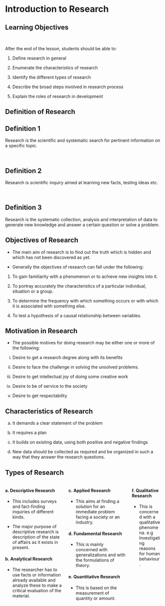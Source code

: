 # Introduction to Research

## Learning Objectives

<br>

After the end of the lesson, students should be able to:

1. Define research in general

2. Enumerate the characteristics of research

3. Identify the different types of research

4. Describe the broad steps involved in research process

5. Explain the roles of research in development


## Definition of Research

:::{.callout-tip icon=false}
# Definition 1
Research is the scientific and systematic search for pertinent information on a specific topic.
:::

<br>

:::{.callout-note icon=false}
# Definition 2
Research is scientific inquiry aimed at learning new facts, testing ideas etc.
:::

<br>

:::{.callout-important icon=false}
# Definition 3
Research is the systematic collection, analysis and interpretation of data to generate new knowledge and answer a certain question or solve a problem.
:::


## Objectives of Research

- The main aim of research is to find out the truth which is hidden and which has not been discovered as yet.

- Generally the objectives of research can fall under the following:

1. To gain familiarity with a phenomenon or to achieve new insights into it.

2. To portray accurately the characteristics of a particular individual, situation or a group.

3. To determine the frequency with which something occurs or with which it is associated with something else.

4. To test a hypothesis of a causal relationship between variables.

## Motivation in Research

- The possible motives for doing research may be either one or more of the following:

i. Desire to get a research degree along with its benefits

ii. Desire to face the challenge in solving the unsolved problems.

iii. Desire to get intellectual joy of doing some creative work

iv. Desire to be of service to the society

v. Desire to get respectability


## Characteristics of Research

a. It demands a clear statement of the problem

b. It requires a plan

c. It builds on existing data, using both positive and negative findings

d. New data should be collected as required and be organized in such a way that they answer the research questions.


## Types of Research

::: columns
::: {.column width="40%"}
#### a. Descriptive Research
- This includes surveys and fact-finding inquiries of different kinds.

- The major purpose of descriptive research is description of the state of affairs as it exists in present.

#### b. Analytical Research

- The researcher has to use facts or information already available and analyze these to make a critical evaluation of the material.

:::

::: {.column width="40%"}
#### c. Applied Research

- This aims at finding a solution for an immediate problem facing a society or an industry.

#### d. Fundamental Research

- This is mainly concerned with generalizations and with the formulations of theory.


#### e. Quantitative Research

- This is based on the measurement of quantity or amount. 

:::

::: {.column width="20%"}
#### f. Qualitative Research

- This is concerned with a qualitative phenomena. e.g Investigating reasons for human behaviour.
:::

:::

